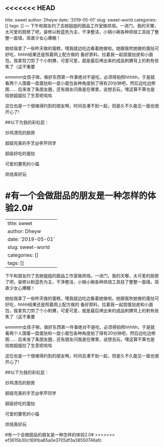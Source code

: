 <<<<<<< HEAD
---
title: sweet
author: Dheyw
date: '2019-05-01'
slug: sweet-world
categories: []
tags: []
---
下午和朋友约了去她姐姐的甜品工作室做烘焙。一进门，我的天哪，太可爱的厨房了吧，装修以粉蓝色为主，干净整洁，小锅小碗各种烘焙工具挂了整整一面墙，简直少女心爆棚！

她给我拿了一些昨天做的蛋糕，嘿我就边吃边看着她做啦。她跟我吹她做的蛋挞可好吃，hhhh结果还是照着网上配方做的
备好原料，拉着我一起捏蛋挞皮和小面包，我拿剪刀剪了个小刺猬，可爱可爱，就是最后烤出来的成品刺猬背上的刺有些焦了（这不重要

emmmm女孩子嘛，做好东西第一件事绝对不是吃，必须得拍照hhhhh，于是就看两个人围着一盘蛋挞和一盘小面包各种角度拍了得有20分钟吧，然后边吃边修图......
后来发了条朋友圈，还有朋友问我是在哪里，说想去玩，嘿这算不算也是给她姐姐拉了生意呢哈哈

这位也是一个很难得约到的朋友啊，时间总凑不到一起，但是久不久能见一面也很开心了!

##以下为我的彩虹屁：

炒鸡漂亮的厨房

超级完美的手艺@李芹同学

超级好吃的蛋挞

可爱的要死的小猫

烘焙真好玩

#有一个会做甜品的朋友是一种怎样的体验2.0#
=======
---
title: sweet
author: Dheyw
date: '2019-05-01'
slug: sweet-world
categories: []
tags: []
---
下午和朋友约了去她姐姐的甜品工作室做烘焙。一进门，我的天哪，太可爱的厨房了吧，装修以粉蓝色为主，干净整洁，小锅小碗各种烘焙工具挂了整整一面墙，简直少女心爆棚！

她给我拿了一些昨天做的蛋糕，嘿我就边吃边看着她做啦。她跟我吹她做的蛋挞可好吃，hhhh结果还是照着网上配方做的
备好原料，拉着我一起捏蛋挞皮和小面包，我拿剪刀剪了个小刺猬，可爱可爱，就是最后烤出来的成品刺猬背上的刺有些焦了（这不重要

emmmm女孩子嘛，做好东西第一件事绝对不是吃，必须得拍照hhhhh，于是就看两个人围着一盘蛋挞和一盘小面包各种角度拍了得有20分钟吧，然后边吃边修图......
后来发了条朋友圈，还有朋友问我是在哪里，说想去玩，嘿这算不算也是给她姐姐拉了生意呢哈哈

这位也是一个很难得约到的朋友啊，时间总凑不到一起，但是久不久能见一面也很开心了!

##以下为我的彩虹屁：

炒鸡漂亮的厨房

超级完美的手艺@李芹同学

超级好吃的蛋挞

可爱的要死的小猫

烘焙真好玩

#有一个会做甜品的朋友是一种怎样的体验2.0#
>>>>>>> ef3615b30c1691ba85a0e3705df3a38550746afc
